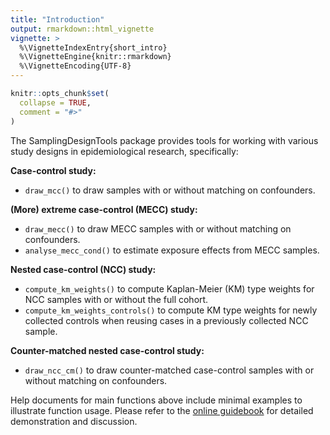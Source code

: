 ```yaml
---
title: "Introduction"
output: rmarkdown::html_vignette
vignette: >
  %\VignetteIndexEntry{short_intro}
  %\VignetteEngine{knitr::rmarkdown}
  %\VignetteEncoding{UTF-8}
---
```


```r
knitr::opts_chunk$set(
  collapse = TRUE,
  comment = "#>"
)
```

The SamplingDesignTools package provides tools for working with various study
designs in epidemiological research, specifically:

**Case-control study:**

- `draw_mcc()` to draw samples with or without matching on confounders.

**(More) extreme case-control (MECC) study:**

- `draw_mecc()` to draw MECC samples with or without matching on confounders.
- `analyse_mecc_cond()` to estimate exposure effects from MECC samples.

**Nested case-control (NCC) study:** 

- `compute_km_weights()` to compute Kaplan-Meier (KM) type weights for NCC
samples with or without the full cohort.
- `compute_km_weights_controls()` to compute KM type weights for newly collected
controls when reusing cases in a previously collected NCC sample.

**Counter-matched nested case-control study:**

- `draw_ncc_cm()` to draw counter-matched case-control samples with or without
matching on confounders.

Help documents for main functions above include minimal examples to illustrate
function usage. Please refer to the 
[online guidebook](https://nyilin.github.io/SamplingDesignTools/) 
for detailed demonstration and discussion.
